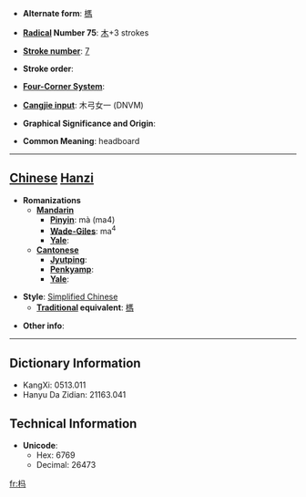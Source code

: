 * '''Alternate form''': [[榪]]

* '''[[Wiktionary:Chinese radical index| Radical]] Number 75''': [[Wiktionary:Chinese radical index 木|木]]+3 strokes

* '''[[Wiktionary:Chinese total strokes index|Stroke number]]''': [[Wiktionary:Chinese total strokes index 7|7]]

* '''Stroke order''': 

* '''[[Wiktionary:Chinese four corner index|Four-Corner System]]''': 

* '''[[Wiktionary:Chinese Cangjie index|Cangjie input]]''': 木弓女一 (DNVM)

* '''Graphical Significance and Origin''': 

* '''Common Meaning''': headboard

----

== [[Chinese]] [[Hanzi]] ==

* '''Romanizations'''
** '''[[Mandarin]]'''
*** '''[[Pinyin]]''': mà (ma4)
*** '''[[Wade-Giles]]''': ma<sup>4</sup>
*** '''[[Yale]]''': 
** '''[[Cantonese]]'''
*** '''[[Jyutping]]''':
*** '''[[Penkyamp]]''': 
*** '''[[Yale]]''': 

* '''Style''': [[Simplified Chinese]] 
** '''[[Traditional Chinese|Traditional]] equivalent''': [[榪]]

* '''Other info''': 

----

== Dictionary Information ==

* KangXi: 0513.011
* Hanyu Da Zidian: 21163.041

== Technical Information ==

* '''Unicode''':
** Hex: 6769
** Decimal: 26473

[[fr:杩]]
